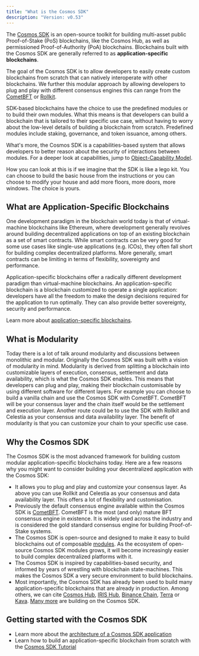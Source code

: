 ```yaml
---
title: "What is the Cosmos SDK"
description: "Version: v0.53"
---
```


The [Cosmos SDK](https://github.com/cosmos/cosmos-sdk) is an open-source toolkit for building multi-asset public Proof-of-Stake (PoS) blockchains, like the Cosmos Hub, as well as permissioned Proof-of-Authority (PoA) blockchains. Blockchains built with the Cosmos SDK are generally referred to as **application-specific blockchains**.

The goal of the Cosmos SDK is to allow developers to easily create custom blockchains from scratch that can natively interoperate with other blockchains. We further this modular approach by allowing developers to plug and play with different consensus engines this can range from the [CometBFT](https://github.com/cometbft/cometbft) or [Rollkit](https://rollkit.dev/).

SDK-based blockchains have the choice to use the predefined modules or to build their own modules. What this means is that developers can build a blockchain that is tailored to their specific use case, without having to worry about the low-level details of building a blockchain from scratch. Predefined modules include staking, governance, and token issuance, among others.

What's more, the Cosmos SDK is a capabilities-based system that allows developers to better reason about the security of interactions between modules. For a deeper look at capabilities, jump to [Object-Capability Model](/v0.53/learn/advanced/ocap).

How you can look at this is if we imagine that the SDK is like a lego kit. You can choose to build the basic house from the instructions or you can choose to modify your house and add more floors, more doors, more windows. The choice is yours.

## What are Application-Specific Blockchains[​](#what-are-application-specific-blockchains "Direct link to What are Application-Specific Blockchains")

One development paradigm in the blockchain world today is that of virtual-machine blockchains like Ethereum, where development generally revolves around building decentralized applications on top of an existing blockchain as a set of smart contracts. While smart contracts can be very good for some use cases like single-use applications (e.g. ICOs), they often fall short for building complex decentralized platforms. More generally, smart contracts can be limiting in terms of flexibility, sovereignty and performance.

Application-specific blockchains offer a radically different development paradigm than virtual-machine blockchains. An application-specific blockchain is a blockchain customized to operate a single application: developers have all the freedom to make the design decisions required for the application to run optimally. They can also provide better sovereignty, security and performance.

Learn more about [application-specific blockchains](/v0.53/learn/intro/why-app-specific).

## What is Modularity[​](#what-is-modularity "Direct link to What is Modularity")

Today there is a lot of talk around modularity and discussions between monolithic and modular. Originally the Cosmos SDK was built with a vision of modularity in mind. Modularity is derived from splitting a blockchain into customizable layers of execution, consensus, settlement and data availability, which is what the Cosmos SDK enables. This means that developers can plug and play, making their blockchain customisable by using different software for different layers. For example you can choose to build a vanilla chain and use the Cosmos SDK with CometBFT. CometBFT will be your consensus layer and the chain itself would be the settlement and execution layer. Another route could be to use the SDK with Rollkit and Celestia as your consensus and data availability layer. The benefit of modularity is that you can customize your chain to your specific use case.

## Why the Cosmos SDK[​](#why-the-cosmos-sdk "Direct link to Why the Cosmos SDK")

The Cosmos SDK is the most advanced framework for building custom modular application-specific blockchains today. Here are a few reasons why you might want to consider building your decentralized application with the Cosmos SDK:

* It allows you to plug and play and customize your consensus layer. As above you can use Rollkit and Celestia as your consensus and data availability layer. This offers a lot of flexibility and customisation.
* Previously the default consensus engine available within the Cosmos SDK is [CometBFT](https://github.com/cometbft/cometbft). CometBFT is the most (and only) mature BFT consensus engine in existence. It is widely used across the industry and is considered the gold standard consensus engine for building Proof-of-Stake systems.
* The Cosmos SDK is open-source and designed to make it easy to build blockchains out of composable [modules](/v0.53/build/modules). As the ecosystem of open-source Cosmos SDK modules grows, it will become increasingly easier to build complex decentralized platforms with it.
* The Cosmos SDK is inspired by capabilities-based security, and informed by years of wrestling with blockchain state-machines. This makes the Cosmos SDK a very secure environment to build blockchains.
* Most importantly, the Cosmos SDK has already been used to build many application-specific blockchains that are already in production. Among others, we can cite [Cosmos Hub](https://hub.cosmos.network), [IRIS Hub](https://irisnet.org), [Binance Chain](https://docs.binance.org/), [Terra](https://terra.money/) or [Kava](https://www.kava.io/). [Many more](https://cosmos.network/ecosystem) are building on the Cosmos SDK.

## Getting started with the Cosmos SDK[​](#getting-started-with-the-cosmos-sdk "Direct link to Getting started with the Cosmos SDK")

* Learn more about the [architecture of a Cosmos SDK application](/v0.53/learn/intro/sdk-app-architecture)
* Learn how to build an application-specific blockchain from scratch with the [Cosmos SDK Tutorial](https://cosmos.network/docs/tutorial)
